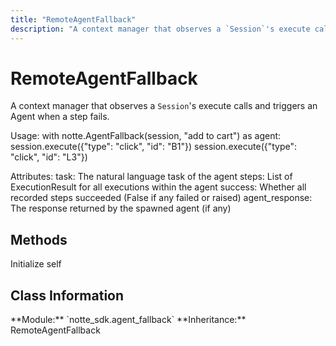 ```yaml
---
title: "RemoteAgentFallback"
description: "A context manager that observes a `Session`'s execute calls and triggers an Agent when a step fails"
---
```


# RemoteAgentFallback

A context manager that observes a `Session`'s execute calls and triggers an Agent when a step fails.

Usage:
    with notte.AgentFallback(session, "add to cart") as agent:
        session.execute({"type": "click", "id": "B1"})
        session.execute({"type": "click", "id": "L3"})

Attributes:
    task: The natural language task of the agent
    steps: List of ExecutionResult for all executions within the agent
    success: Whether all recorded steps succeeded (False if any failed or raised)
    agent_response: The response returned by the spawned agent (if any)

## Methods

<CardGroup cols={2}>
  <Card
    title="__init__"
    icon="function"
    href="/sdk-reference/remoteagentfallback/__init__"
  >
    Initialize self
  </Card>
</CardGroup>

## Class Information

<Info>
**Module:** `notte_sdk.agent_fallback`
**Inheritance:** RemoteAgentFallback
</Info>
